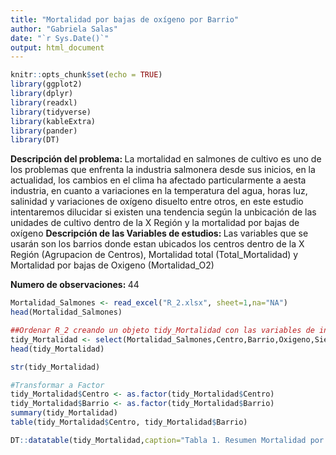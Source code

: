 ```yaml
---
title: "Mortalidad por bajas de oxígeno por Barrio"
author: "Gabriela Salas"
date: "`r Sys.Date()`"
output: html_document
---
```


```r
knitr::opts_chunk$set(echo = TRUE)
library(ggplot2)
library(dplyr)
library(readxl)
library(tidyverse)
library(kableExtra)
library(pander)
library(DT)
```

**Descripción del problema: **
La mortalidad en salmones de cultivo es uno de los problemas que enfrenta la industria salmonera desde sus inicios, en la actualidad, los cambios en el clima ha afectado particularmente a aesta industria, en cuanto a variaciones en la temperatura del agua, horas luz, salinidad y variaciones de oxígeno disuelto entre otros, en este estudio intentaremos dilucidar si existen una tendencia según la unbicación de las unidades de cultivo dentro de la X Región y la mortalidad por bajas de oxígeno 
**Descripción de las Variables de estudios: **
Las variables que se usarán son los barrios donde estan ubicados los centros dentro de la X Región (Agrupacion de Centros), Mortalidad total (Total_Mortalidad) y Mortalidad por bajas de Oxigeno (Mortalidad_O2)

**Numero de observaciones: ** 44

```r
Mortalidad_Salmones <- read_excel("R_2.xlsx", sheet=1,na="NA")
head(Mortalidad_Salmones)
```


```r
##Ordenar R_2 creando un objeto tidy_Mortalidad con las variables de interés:
tidy_Mortalidad <- select(Mortalidad_Salmones,Centro,Barrio,Oxigeno,Siembra,Mortalidad_Total,Mort_O2)
head(tidy_Mortalidad)

str(tidy_Mortalidad)

#Transformar a Factor
tidy_Mortalidad$Centro <- as.factor(tidy_Mortalidad$Centro)
tidy_Mortalidad$Barrio <- as.factor(tidy_Mortalidad$Barrio)
summary(tidy_Mortalidad)
table(tidy_Mortalidad$Centro, tidy_Mortalidad$Barrio)
```


```r
DT::datatable(tidy_Mortalidad,caption="Tabla 1. Resumen Mortalidad por Oxigeno por centro y Barrio")
```


